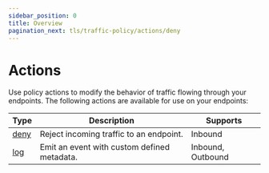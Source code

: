 ```yaml
---
sidebar_position: 0
title: Overview
pagination_next: tls/traffic-policy/actions/deny
---
```


# Actions

Use policy actions to modify the behavior of traffic flowing through your endpoints. The following actions are available for use on your endpoints:

| Type                     | Description                                  | Supports          |
| ------------------------ | -------------------------------------------- | ----------------- |
| [deny](deny)             | Reject incoming traffic to an endpoint.      | Inbound           |
| [log](log)               | Emit an event with custom defined metadata.  | Inbound, Outbound |
